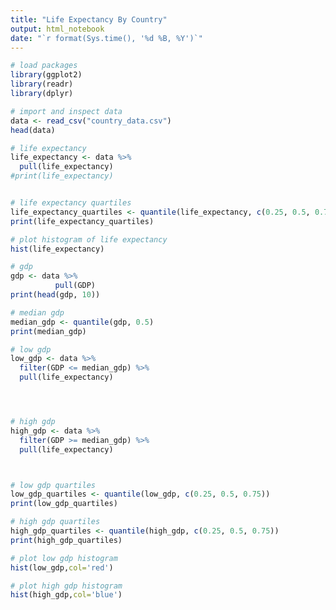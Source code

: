 ```yaml
---
title: "Life Expectancy By Country"
output: html_notebook
date: "`r format(Sys.time(), '%d %B, %Y')`"
---
```


```r
# load packages
library(ggplot2)
library(readr)
library(dplyr)
```

```r
# import and inspect data
data <- read_csv("country_data.csv")
head(data)
```

```r
# life expectancy
life_expectancy <- data %>%
  pull(life_expectancy)
#print(life_expectancy)


# life expectancy quartiles
life_expectancy_quartiles <- quantile(life_expectancy, c(0.25, 0.5, 0.75))
print(life_expectancy_quartiles)
```

```r
# plot histogram of life expectancy
hist(life_expectancy)
```

```r
# gdp
gdp <- data %>% 
          pull(GDP)
print(head(gdp, 10))

# median gdp
median_gdp <- quantile(gdp, 0.5)
print(median_gdp)
```

```r
# low gdp
low_gdp <- data %>%
  filter(GDP <= median_gdp) %>%
  pull(life_expectancy)




# high gdp
high_gdp <- data %>%
  filter(GDP >= median_gdp) %>%
  pull(life_expectancy)



# low gdp quartiles
low_gdp_quartiles <- quantile(low_gdp, c(0.25, 0.5, 0.75))
print(low_gdp_quartiles)

# high gdp quartiles
high_gdp_quartiles <- quantile(high_gdp, c(0.25, 0.5, 0.75))
print(high_gdp_quartiles)

```

```r
# plot low gdp histogram
hist(low_gdp,col='red')

# plot high gdp histogram
hist(high_gdp,col='blue')
```